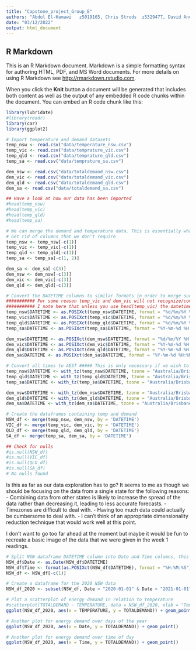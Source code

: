 ---
title: "Capstone_project_Group_E"
authors: "Abdul	El-Hamawi	z5019165, Chris	Strods	z5329477, David Anderson z5343521, Jamie	Twiss	z5353394, Shubhankar	Dutta	z5304573, Sonal	Chawla	z5092985"
date: "03/12/2022"
output: html_document
---

## R Markdown

This is an R Markdown document. Markdown is a simple formatting syntax for authoring HTML, PDF, and MS Word documents. For more details on using R Markdown see <http://rmarkdown.rstudio.com>.

When you click the **Knit** button a document will be generated that includes both content as well as the output of any embedded R code chunks within the document. You can embed an R code chunk like this:

```{r}
library(lubridate)
#library(readr)
library(car)
library(ggplot2)

# Import temperature and demand datasets       
temp_nsw <- read.csv("data/temperature_nsw.csv")
temp_vic <- read.csv("data/temprature_vic.csv")
temp_qld <- read.csv("data/temprature_qld.csv")
temp_sa <- read.csv("data/temprature_sa.csv")

dem_nsw <- read.csv("data/totaldemand_nsw.csv")
dem_vic <- read.csv("data/totaldemand_vic.csv")
dem_qld <- read.csv("data/totaldemand_qld.csv")
dem_sa <- read.csv("data/totaldemand_sa.csv")

## Have a look at how our data has been imported
#head(temp_nsw)
#head(temp_vic)
#head(temp_qld)
#head(temp_sa)

# We can merge the demand and temperature data. This is essentially what we should be working with in order to create our models
# Get rid of columns that we don't require
temp_nsw <- temp_nsw[-c(1)]
temp_vic <- temp_vic[-c(1)]
temp_qld <- temp_qld[-c(1)]
temp_sa <- temp_sa[-c(1, 2)]

dem_sa <- dem_sa[-c(3)]
dem_nsw <- dem_nsw[-c(3)]
dem_vic <- dem_vic[-c(3)]
dem_qld <- dem_qld[-c(3)]

# Convert the DATETIME columns to similar formats in order to merge successfully
########### For some reason temp_vic and dem_vic will not recognize/convert to AEDT which it should be. I have made a work-around by converting everything to AEST however the values of time_vic and dem_vic are incorrect as it gets set as AEST straight away instead of being set to AEDT then converted to AEST. Maybe this an issue with my local system timezone?
########### I note here that unless you use head(temp_vic) the datetimes do not explicitly state that they are AEDT/AEST etc
temp_nsw$DATETIME <- as.POSIXct(temp_nsw$DATETIME, format = "%d/%m/%Y %H:%M", tz = "Australia/Sydney")
temp_vic$DATETIME <- as.POSIXct(temp_vic$DATETIME, format = "%d/%m/%Y %H:%M", tz = "Australia/Melbourne")
temp_qld$DATETIME <- as.POSIXct(temp_qld$DATETIME, format = "%d/%m/%Y %H:%M", tz = "Australia/Brisbane")
temp_sa$DATETIME <- as.POSIXct(temp_sa$DATETIME, format = "%Y-%m-%d %H:%M:%S", tz = "Australia/Adelaide")

dem_nsw$DATETIME <- as.POSIXct(dem_nsw$DATETIME, format = "%d/%m/%Y %H:%M", tz = "Australia/Sydney")
dem_vic$DATETIME <- as.POSIXct(dem_vic$DATETIME, format = "%Y-%m-%d %H:%M:%S", tz = "Australia/Melbourne")
dem_qld$DATETIME <- as.POSIXct(dem_qld$DATETIME, format = "%Y-%m-%d %H:%M:%S", tz = "Australia/Brisbane")
dem_sa$DATETIME <- as.POSIXct(dem_sa$DATETIME, format = "%Y-%m-%d %H:%M:%S", tz = "Australia/Adelaide")

# Convert all times to AEST ##### This is only necessary if we wish to compare the data across the whole country at a single point in time.
temp_nsw$DATETIME <- with_tz(temp_nsw$DATETIME, tzone = "Australia/Brisbane")
temp_qld$DATETIME <- with_tz(temp_qld$DATETIME, tzone = "Australia/Brisbane")
temp_sa$DATETIME <- with_tz(temp_sa$DATETIME, tzone = "Australia/Brisbane")

dem_nsw$DATETIME <- with_tz(dem_nsw$DATETIME, tzone = "Australia/Brisbane")
dem_qld$DATETIME <- with_tz(dem_qld$DATETIME, tzone = "Australia/Brisbane")
dem_sa$DATETIME <- with_tz(dem_sa$DATETIME, tzone = "Australia/Brisbane")

# Create the dataframes containing temp and demand
NSW_df <- merge(temp_nsw, dem_nsw, by = 'DATETIME')
VIC_df <- merge(temp_vic, dem_vic, by = 'DATETIME')
QLD_df <- merge(temp_qld, dem_qld, by = 'DATETIME')
SA_df <- merge(temp_sa, dem_sa, by = 'DATETIME')

## Check for nulls
#is.null(NSW_df)
#is.null(VIC_df)
#is.null(QLD_df)
#is.null(SA_df)
# No nulls found
```



Is this as far as our data exploration has to go? It seems to me as though we should be focusing on the data from a single state for the following reasons:
  - Combining data from other states is likely to increase the spread of the data rather than decreasing it, leading to less accurate forecasts.
  - Timezones are difficult to deal with.
  - Having too much data could actually be cumbersome to deal with.
  - I can't think of an appropriate dimensionality reduction technique that would work well at this point.

I don't want to go too far ahead at the moment but maybe it would be fun to recreate a basic image of the data that we were given in the week 1 readings.



```{r}
# Split NSW dataframe DATETIME column into Date and Time columns, this helps to create graphs in reasonable time
NSW_df$Date <- as.Date(NSW_df$DATETIME)
NSW_df$Time <- format(as.POSIXct(NSW_df$DATETIME), format = "%H:%M:%S")
NSW_df <- NSW_df[-c(1)]

# Create a dataframe for the 2020 NSW data
NSW_df_2020 <- subset(NSW_df, Date > "2020-01-01" & Date < "2021-01-01")

# Plot a scatterplot of energy demand in relation to temperature
#scatterplot(TOTALDEMAND ~ TEMPERATURE, data = NSW_df_2020, xlab = "Temperature (degrees celsius)", ylab = "Energy Demand (MW)", main = "Energy Demand NSW 2009")
ggplot(NSW_df_2020, aes(x = TEMPERATURE, y = TOTALDEMAND)) + geom_point()
```
```{r}
# Another plot for energy demand over days of the year
ggplot(NSW_df_2020, aes(x = Date, y = TOTALDEMAND)) + geom_point()
```


```{r}
# Another plot for energy demand over time of day
ggplot(NSW_df_2020, aes(x = Time, y = TOTALDEMAND)) + geom_point()
```





